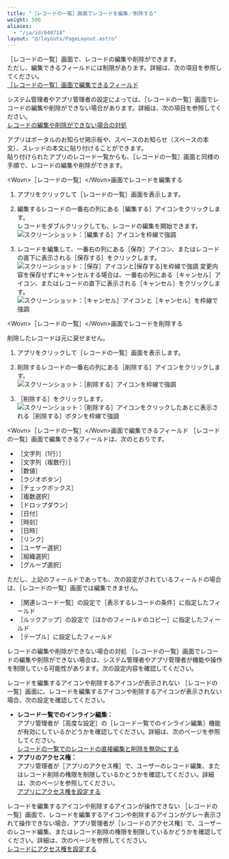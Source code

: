 ```yaml
---
title: "［レコードの一覧］画面でレコードを編集／削除する"
weight: 500
aliases:
  - "/ja/id/040718"
layout: "@/layouts/PageLayout.astro"
---
```




<Wovn>［レコードの一覧］</Wovn>画面で、レコードの編集や削除ができます。  
ただし、編集できるフィールドには制限があります。詳細は、次の項目を参照してください。  
[［レコードの一覧］画面で編集できるフィールド](#using_app_edit_record_30)

<Kintone />システム管理者やアプリ管理者の設定によっては、<Wovn>［レコードの一覧］</Wovn>画面でレコードの編集や削除ができない場合があります。詳細は、次の項目を参照してください。  
[レコードの編集や削除ができない場合の対処](#using_app_edit_record_40)

<Note>

アプリはポータルのお知らせ掲示板や、スペースのお知らせ（スペースの本文）、スレッドの本文に貼り付けることができます。<Wovn></Wovn><Wovn></Wovn>  
貼り付けられたアプリのレコード一覧からも、<Wovn>［レコードの一覧］</Wovn>画面と同様の手順で、レコードの編集や削除ができます。<Wovn></Wovn>


</Note>

<Heading id="using_app_edit_record_10">&lt;Wovn&gt;［レコードの一覧］&lt;/Wovn&gt;画面でレコードを編集する</Heading>
1. アプリをクリックして<Wovn>［レコードの一覧］</Wovn>画面を表示します。

1. 編集するレコードの一番右の列にある<Wovn>［編集する］</Wovn>アイコンをクリックします。  
  レコードをダブルクリックしても、レコードの編集を開始できます。  
   <Img src="/k/kintone/img-ja/edit_record_01.png" alt="スクリーンショット：［編集する］アイコンを枠線で強調" />

1. レコードを編集して、一番右の列にある<Wovn>［保存］</Wovn>アイコン、またはレコードの直下に表示される<Wovn>［保存する］</Wovn>をクリックします。
   <Img src="/k/kintone/img-ja/edit_record_02.png" alt="スクリーンショット：［保存］アイコンと[保存する]を枠線で強調" />
  変更内容を保存せずにキャンセルする場合は、一番右の列にある<Wovn>［キャンセル］</Wovn>アイコン、またはレコードの直下に表示される<Wovn>［キャンセル］</Wovn>をクリックします。
   <Img src="/k/kintone/img-ja/edit_record_03.png" alt="スクリーンショット：［キャンセル］アイコンと［キャンセル］を枠線で強調" />

<Heading id="using_app_edit_record_20">&lt;Wovn&gt;［レコードの一覧］&lt;/Wovn&gt;画面でレコードを削除する</Heading>
<Warning>

削除したレコードは元に戻せません。


</Warning>

1. アプリをクリックして<Wovn>［レコードの一覧］</Wovn>画面を表示します。

1. 削除するレコードの一番右の列にある<Wovn>［削除する］</Wovn>アイコンをクリックします。  
   <Img src="/k/kintone/img-ja/edit_record_04.png" alt="スクリーンショット：［削除する］アイコンを枠線で強調" />

1. <Wovn>［削除する］</Wovn>をクリックします。  
   <Img src="/k/kintone/img-ja/edit_record_05.png" alt="スクリーンショット：［削除する］アイコンをクリックしたあとに表示される［削除する］ボタンを枠線で強調" />

<Heading id="using_app_edit_record_30">&lt;Wovn&gt;［レコードの一覧］&lt;/Wovn&gt;画面で編集できるフィールド</Heading>
<Wovn>［レコードの一覧］</Wovn>画面で編集できるフィールドは、次のとおりです。

* <Wovn>［文字列（1行）］</Wovn>
* <Wovn>［文字列（複数行）］</Wovn>
* <Wovn>［数値］</Wovn>
* <Wovn>［ラジオボタン］</Wovn>
* <Wovn>［チェックボックス］</Wovn>
* <Wovn>［複数選択］</Wovn>
* <Wovn>［ドロップダウン］</Wovn>
* <Wovn>［日付］</Wovn>
* <Wovn>［時刻］</Wovn>
* <Wovn>［日時］</Wovn>
* <Wovn>［リンク］</Wovn>
* <Wovn>［ユーザー選択］</Wovn>
* <Wovn>［組織選択］</Wovn>
* <Wovn>［グループ選択］</Wovn>

ただし、上記のフィールドであっても、次の設定がされているフィールドの場合は、<Wovn>［レコードの一覧］</Wovn>画面では編集できません。

* <Wovn>［関連レコード一覧］</Wovn>の設定で<Wovn>［表示するレコードの条件］</Wovn>に指定したフィールド
* <Wovn>［ルックアップ］</Wovn>の設定で<Wovn>［ほかのフィールドのコピー］</Wovn>に指定したフィールド
* <Wovn>［テーブル］</Wovn>に設定したフィールド

<Heading id="using_app_edit_record_40">レコードの編集や削除ができない場合の対処</Heading>
<Wovn>［レコードの一覧］</Wovn>画面でレコードの編集や削除ができない場合は、<Kintone />システム管理者やアプリ管理者が機能や操作を制限している可能性があります。次の設定内容を確認してください。

<Heading level={3} id="using_app_edit_record_4010">レコードを編集するアイコンや削除するアイコンが表示されない</Heading>
<Wovn>［レコードの一覧］</Wovn>画面に、レコードを編集するアイコンや削除するアイコンが表示されない場合、次の設定を確認してください。<Wovn></Wovn><Wovn></Wovn>

* **レコード一覧でのインライン編集：**  
  アプリ管理者が<Wovn>［高度な設定］</Wovn>の<Wovn>［レコード一覧でのインライン編集］</Wovn>機能が有効にしているかどうかを確認してください。詳細は、次のページを参照してください。  
  [レコードの一覧でのレコードの直接編集と削除を無効にする](/k/ja/id/040833.html)
* **アプリのアクセス権：**  
  アプリ管理者が<Wovn>［アプリのアクセス権］</Wovn>で、ユーザーのレコード編集、またはレコード削除の権限を制限しているかどうかを確認してください。詳細は、次のページを参照してください。  
  [アプリにアクセス権を設定する](/k/ja/id/040589.html)

<Heading level={3} id="using_app_edit_record_4020">レコードを編集するアイコンや削除するアイコンが操作できない</Heading>
<Wovn>［レコードの一覧］</Wovn>画面で、レコードを編集するアイコンや削除するアイコンがグレー表示されて操作できない場合、アプリ管理者が<Wovn>［レコードのアクセス権］</Wovn>で、ユーザーのレコード編集、またはレコード削除の権限を制限しているかどうかを確認してください。詳細は、次のページを参照してください。<Wovn></Wovn><Wovn></Wovn>  
[レコードにアクセス権を設定する](/k/ja/id/040595.html)
